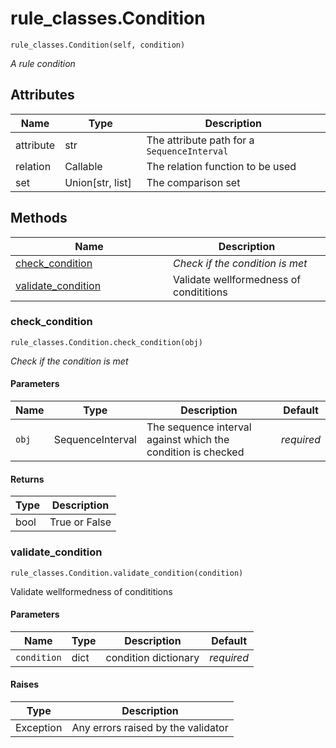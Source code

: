 # rule_classes.Condition { #fave_recode.rule_classes.Condition }

`rule_classes.Condition(self, condition)`

_A rule condition_

## Attributes

| Name      | Type               | Description                                 |
|-----------|--------------------|---------------------------------------------|
| attribute | str                | The attribute path for a `SequenceInterval` |
| relation  | Callable           | The relation function to be used            |
| set       | Union\[str, list\] | The comparison set                          |

## Methods

| Name | Description |
| --- | --- |
| [check_condition](#fave_recode.rule_classes.Condition.check_condition) | _Check if the condition is met_ |
| [validate_condition](#fave_recode.rule_classes.Condition.validate_condition) | Validate wellformedness of condititions |

### check_condition { #fave_recode.rule_classes.Condition.check_condition }

`rule_classes.Condition.check_condition(obj)`

_Check if the condition is met_

#### Parameters

| Name   | Type             | Description                                                  | Default    |
|--------|------------------|--------------------------------------------------------------|------------|
| `obj`  | SequenceInterval | The sequence interval against which the condition is checked | _required_ |

#### Returns

| Type   | Description   |
|--------|---------------|
| bool   | True or False |

### validate_condition { #fave_recode.rule_classes.Condition.validate_condition }

`rule_classes.Condition.validate_condition(condition)`

Validate wellformedness of condititions

#### Parameters

| Name        | Type   | Description          | Default    |
|-------------|--------|----------------------|------------|
| `condition` | dict   | condition dictionary | _required_ |

#### Raises

| Type      | Description                        |
|-----------|------------------------------------|
| Exception | Any errors raised by the validator |